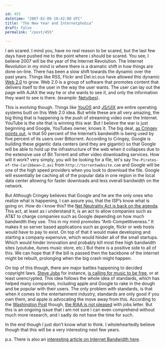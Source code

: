 ```yaml
---

id: 455
datetime: "2007-02-09 10:42:00 UTC"
title: "The New Year and Internetphobia"
draft: false
permalink: "/post/455"

---
```


I am scared. I mind you, have no real reason to be scared, but the last few days have pushed me to the point where i should be scared. You see, I believe 2007 will be the year of the Internet Revolution. The Internet Revolution in my mind is where there is a dramatic shift in how things are done on-line. There has been a slow shift towards the dynamic over the past years. Things like RSS, Flickr and Del.ici.ous have allowed this dynamic [Web 2.0](http://en.wikipedia.org/wiki/Web_2) to grow. Web 2.0 is a group of software that promotes content that delivers itself to the user in the way the user wants. The user can lay out the page with AJAX the way he or she wants to see it, and only the information they want to see is there. \(example: [Netvibes](http://www.netvibes.com/)\).

This is evolving though. Things like [YouOS](https://www.youos.com/) and [JS/UIX](http://www.masswerk.at/jsuix/) are entire operating systems built on this Web 2.0 idea. But while these are all very amazing, the big thing that is happening is the push of streaming video over the Internet. YouTube is the site that is winning this war. But I believe the war is just beginning and Google, YouTubes owner, knows it. The big deal, [as Cringey points out](http://www.pbs.org/cringely/pulpit/2007/pulpit_20070119_001510.html), is that 50 percent of the Internet’s bandwidth is being used by five percent of its users over Bittorrent. According to Cringey, Google is building these gigantic data centers \(and they are gigantic\) so that Google will be able to hold up the infrastructure of the web when it collapses due to the extensive use of Bit Torrent and other video downloading services. How will it work? very simply, you will be looking for a file, let's say `The-Pirates-of-the-Caribbean–2.avi` from `http://torrentwebsite.com` and Google will be one of the high speed providers when you look to download the file. Google will essentially be caching all of the popular data in one region in the local data center allowing for faster downloads and less overall bandwidth on the network.

But Although Cringey believes that Google and he are the only ones who realize what is happening, I can assure you, that the ISP’s know what is going on. How do i know this? the [Net Neutrality Act is back on the agenda](http://www.abcarticledirectory.com/Article/Net-Neutrality-Act-Once-Again-on-the-Agenda/31886). This act, at least as i understand it, is an act to allow companies such as AT&T to charge companies such as Google depending on how much bandwidth they use. This in my mind promotes “Anti-Competitiveness.” It makes it so server based applications such as google, flickr or web hosts would have to pay to exist. On top of that it would make developing and starting a company expensive, which would hinder all of the small startups. Which would hinder innovation and probably kill most free high bandwidth sites \(youtube, itunes music store, etc.\) But there is a positive side to all of this. We can hope that if the bill is passed then the backbone of the internet might be rebuilt, prolonging when the big crash might happen.

On top of this though, there are major battles happening to decided copyright laws. [Steve Jobs](http://en.wikipedia.org/wiki/Steve_Jobs) for instance, [is calling for music to be free](http://www.apple.com/hotnews/thoughtsonmusic/), or at least unencrypted. This idea follows the whole idea of standards, which has helped many companies, including apple and Google to rake in the dough and be popular with their users. The only problem with standards, is that when it comes to the entertainment industry, standards are only good if you own them, and apple is advocating the move away from this. According to the [Washington Post](http://www.washingtonpost.com/) though, [the RIAA is not pleased](http://www.washingtonpost.com/wp-dyn/content/article/2007/02/08/AR2007020801855.html) with jobs letter. But this is an ongoing issue that i am not sure i can even comprehend without much more research, and i sadly do not have the time for such.

In the end though I just don’t know what to think. I wholeheartedly believe though that this will be a very interesting next few years.

p\.s. There is also an [interesting article on Internet Bandwidth here](http://www.forbes.com/2007/01/30/info-traffic-jams-oped-cx_pk_0131network.html).
